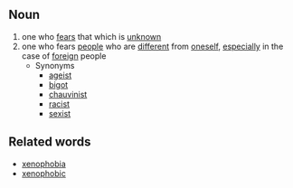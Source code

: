 ==Noun==
# one who [[fear]]s that which is [[unknown]]
# one who fears [[people]] who are [[different]] from [[oneself]], [[especially]] in the case of [[foreign]] people
#* Synonyms
#** [[ageist]]
#** [[bigot]]
#** [[chauvinist]]
#** [[racist]]
#** [[sexist]]

==Related words==
* [[xenophobia]]
* [[xenophobic]]